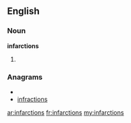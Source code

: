 ==English==

===Noun===
'''infarctions'''

# {{plural of|infarction}}

===Anagrams===
* {{alphagram|acfiinnorst}}
* [[infractions#English|infractions]]

[[ar:infarctions]]
[[fr:infarctions]]
[[my:infarctions]]